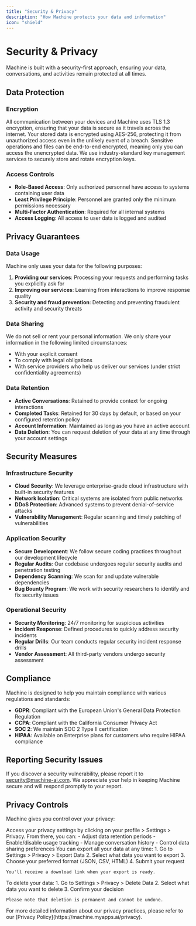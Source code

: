 ```yaml
---
title: "Security & Privacy"
description: "How Machine protects your data and information"
icon: "shield"
---
```


# Security & Privacy

Machine is built with a security-first approach, ensuring your data, conversations, and activities remain protected at all times.

## Data Protection

### Encryption

<CardGroup cols={2}>
  <Card title="Data in Transit" icon="lock">
    All communication between your devices and Machine uses TLS 1.3 encryption, ensuring that your data is secure as it travels across the internet.
  </Card>
  <Card title="Data at Rest" icon="database-lock">
    Your stored data is encrypted using AES-256, protecting it from unauthorized access even in the unlikely event of a breach.
  </Card>
  <Card title="End-to-End Encryption" icon="key">
    Sensitive operations and files can be end-to-end encrypted, meaning only you can access the unencrypted data.
  </Card>
  <Card title="Key Management" icon="key-skeleton">
    We use industry-standard key management services to securely store and rotate encryption keys.
  </Card>
</CardGroup>

### Access Controls

- **Role-Based Access**: Only authorized personnel have access to systems containing user data
- **Least Privilege Principle**: Personnel are granted only the minimum permissions necessary
- **Multi-Factor Authentication**: Required for all internal systems
- **Access Logging**: All access to user data is logged and audited

## Privacy Guarantees

### Data Usage

Machine only uses your data for the following purposes:

1. **Providing our services**: Processing your requests and performing tasks you explicitly ask for
2. **Improving our services**: Learning from interactions to improve response quality
3. **Security and fraud prevention**: Detecting and preventing fraudulent activity and security threats

### Data Sharing

We do not sell or rent your personal information. We only share your information in the following limited circumstances:

- With your explicit consent
- To comply with legal obligations
- With service providers who help us deliver our services (under strict confidentiality agreements)

### Data Retention

- **Active Conversations**: Retained to provide context for ongoing interactions
- **Completed Tasks**: Retained for 30 days by default, or based on your configured retention policy
- **Account Information**: Maintained as long as you have an active account
- **Data Deletion**: You can request deletion of your data at any time through your account settings

## Security Measures

### Infrastructure Security

- **Cloud Security**: We leverage enterprise-grade cloud infrastructure with built-in security features
- **Network Isolation**: Critical systems are isolated from public networks
- **DDoS Protection**: Advanced systems to prevent denial-of-service attacks
- **Vulnerability Management**: Regular scanning and timely patching of vulnerabilities

### Application Security

- **Secure Development**: We follow secure coding practices throughout our development lifecycle
- **Regular Audits**: Our codebase undergoes regular security audits and penetration testing
- **Dependency Scanning**: We scan for and update vulnerable dependencies
- **Bug Bounty Program**: We work with security researchers to identify and fix security issues

### Operational Security

- **Security Monitoring**: 24/7 monitoring for suspicious activities
- **Incident Response**: Defined procedures to quickly address security incidents
- **Regular Drills**: Our team conducts regular security incident response drills
- **Vendor Assessment**: All third-party vendors undergo security assessment

## Compliance

Machine is designed to help you maintain compliance with various regulations and standards:

- **GDPR**: Compliant with the European Union's General Data Protection Regulation
- **CCPA**: Compliant with the California Consumer Privacy Act
- **SOC 2**: We maintain SOC 2 Type II certification
- **HIPAA**: Available on Enterprise plans for customers who require HIPAA compliance

## Reporting Security Issues

If you discover a security vulnerability, please report it to security@machine-ai.com. We appreciate your help in keeping Machine secure and will respond promptly to your report.

## Privacy Controls

Machine gives you control over your privacy:

<AccordionGroup>
  <Accordion title="Privacy Settings">
    Access your privacy settings by clicking on your profile > Settings > Privacy. From there, you can:
    - Adjust data retention periods
    - Enable/disable usage tracking
    - Manage conversation history
    - Control data sharing preferences
  </Accordion>
  
  <Accordion title="Data Export">
    You can export all your data at any time:
    1. Go to Settings > Privacy > Export Data
    2. Select what data you want to export
    3. Choose your preferred format (JSON, CSV, HTML)
    4. Submit your request
    
    You'll receive a download link when your export is ready.
  </Accordion>
  
  <Accordion title="Data Deletion">
    To delete your data:
    1. Go to Settings > Privacy > Delete Data
    2. Select what data you want to delete
    3. Confirm your decision
    
    Please note that deletion is permanent and cannot be undone.
  </Accordion>
</AccordionGroup>

<Info>
For more detailed information about our privacy practices, please refer to our [Privacy Policy](https://machine.myapps.ai/privacy).
</Info>
